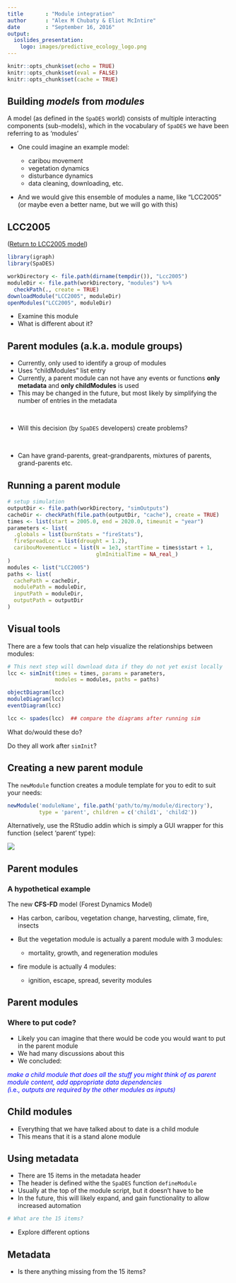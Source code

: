 ```yaml
---
title       : "Module integration"
author      : "Alex M Chubaty & Eliot McIntire"
date        : "September 16, 2016"
output:
  ioslides_presentation:
    logo: images/predictive_ecology_logo.png
---
```


```r
knitr::opts_chunk$set(echo = TRUE)
knitr::opts_chunk$set(eval = FALSE)
knitr::opts_chunk$set(cache = TRUE)
```

## Building *models* from *modules*

A model (as defined in the `SpaDES` world) consists of multiple interacting components (sub-models), which in the vocabulary of `SpaDES` we have been referring to as 'modules'

- One could imagine an example model:

    - caribou movement
    - vegetation dynamics
    - disturbance dynamics
    - data cleaning, downloading, etc.
    
- And we would give this ensemble of modules a name, like "LCC2005" (or maybe even a better name, but we will go with this)

## LCC2005

([Return to LCC2005 model](http://htmlpreview.github.io/?https://github.com/PredictiveEcology/SpaDES-modules/blob/master/modules/LCC2005/LCC2005.html))

```r
library(igraph)
library(SpaDES)

workDirectory <- file.path(dirname(tempdir()), "Lcc2005")
moduleDir <- file.path(workDirectory, "modules") %>%
  checkPath(., create = TRUE)
downloadModule("LCC2005", moduleDir)
openModules("LCC2005", moduleDir)
```

- Examine this module
- What is different about it?

## Parent modules (a.k.a. module groups)

- Currently, only used to identify a group of modules
- Uses "childModules" list entry
- Currently, a parent module can not have any events or functions **only metadata** and **only childModules** is used
- This may be changed in the future, but most likely by simplifying the number of entries in the metadata

<br>

- Will this decision (by `SpaDES` developers) create problems?

<br>

- Can have grand-parents, great-grandparents, mixtures of parents, grand-parents etc.

## Running a parent module

```r
# setup simulation
outputDir <- file.path(workDirectory, "simOutputs")
cacheDir <- checkPath(file.path(outputDir, "cache"), create = TRUE)
times <- list(start = 2005.0, end = 2020.0, timeunit = "year")
parameters <- list(
  .globals = list(burnStats = "fireStats"),
  fireSpreadLcc = list(drought = 1.2),
  caribouMovementLcc = list(N = 1e3, startTime = times$start + 1, 
                            glmInitialTime = NA_real_)
)
modules <- list("LCC2005")
paths <- list(
  cachePath = cacheDir,
  modulePath = moduleDir,
  inputPath = moduleDir,
  outputPath = outputDir
)
```

## Visual tools

There are a few tools that can help visualize the relationships between modules:

```r
# This next step will download data if they do not yet exist locally
lcc <- simInit(times = times, params = parameters,
               modules = modules, paths = paths)

objectDiagram(lcc)
moduleDiagram(lcc)
eventDiagram(lcc)

lcc <- spades(lcc)  ## compare the diagrams after running sim
```

What do/would these do?

Do they all work after `simInit`?

## Creating a new parent module

The `newModule` function creates a module template for you to edit to suit your needs:

```r
newModule('moduleName', file.path('path/to/my/module/directory'),
          type = 'parent', children = c('child1', 'child2'))
```

Alternatively, use the RStudio addin which is simply a GUI wrapper for this function (select 'parent' type):

![](images/screenshot-new-module-addin.png)


## Parent modules

### A hypothetical example

The new **CFS-FD** model (Forest Dynamics Model)

- Has carbon, caribou, vegetation change, harvesting, climate, fire, insects
- But the vegetation module is actually a parent module with 3 modules:
    
    - mortality, growth, and regeneration modules
- fire module is actually 4 modules:
    
    - ignition, escape, spread, severity modules


## Parent modules

### Where to put code?

- Likely you can imagine that there would be code you would want to put in the parent module
- We had many discussions about this
- We concluded: 

<div class="centered" style="color:#0000FF">
*make a child module that does all the stuff you might think of as parent module content, add appropriate data dependencies*<br>
*(*i.e.*, outputs are required by the other modules as inputs)*
</div>

## Child modules

- Everything that we have talked about to date is a child module
- This means that it is a stand alone module

## Using metadata

- There are 15 items in the metadata header
- The header is defined withe the `SpaDES` function `defineModule`
- Usually at the top of the module script, but it doesn't have to be
- In the future, this will likely expand, and gain functionality to allow increased automation

```r
# What are the 15 items?
```

- Explore different options

## Metadata

- Is there anything missing from the 15 items?
